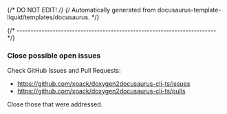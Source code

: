 {/* DO NOT EDIT! */}
{/* Automatically generated from docusaurus-template-liquid/templates/docusaurus. */}

{/* ------------------------------------------------------------------------ */}

### Close possible open issues

Check GitHub Issues and Pull Requests:

- https://github.com/xpack/doxygen2docusaurus-cli-ts/issues
- https://github.com/xpack/doxygen2docusaurus-cli-ts/pulls

Close those that were addressed.

